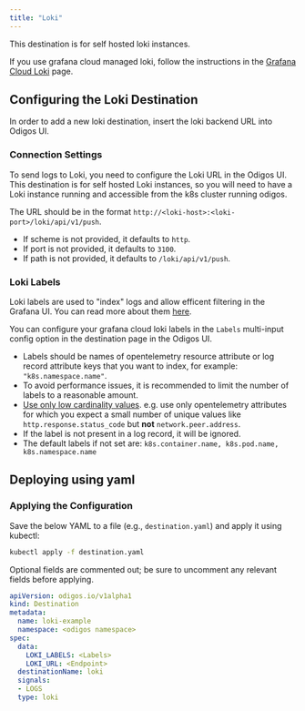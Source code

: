 ```yaml
---
title: "Loki"
---
```


This destination is for self hosted loki instances.

If you use grafana cloud managed loki, follow the instructions in the [Grafana Cloud Loki](/backends/grafanacloudloki) page.

## Configuring the Loki Destination

In order to add a new loki destination, insert the loki backend URL into Odigos UI.

### Connection Settings

To send logs to Loki, you need to configure the Loki URL in the Odigos UI. 
This destination is for self hosted Loki instances, so you will need to have a Loki instance running and accessible from the k8s cluster running odigos.

The URL should be in the format `http://<loki-host>:<loki-port>/loki/api/v1/push`.

- If scheme is not provided, it defaults to `http`.
- If port is not provided, it defaults to `3100`.
- If path is not provided, it defaults to `/loki/api/v1/push`.

### Loki Labels

Loki labels are used to "index" logs and allow efficent filtering in the Grafana UI. You can read more about them [here](https://grafana.com/docs/loki/latest/get-started/labels/).

You can configure your grafana cloud loki labels in the `Labels` multi-input config option in the destination page in the Odigos UI.

- Labels should be names of opentelemetry resource attribute or log record attribute keys that you want to index, for example: `"k8s.namespace.name"`.
- To avoid performance issues, it is recommended to limit the number of labels to a reasonable amount.
- [Use only low cardinality values](https://grafana.com/docs/loki/latest/get-started/labels/#cardinality). e.g. use only opentelemetry attributes for which you expect a small number of unique values like `http.response.status_code` but **not** `network.peer.address`.
- If the label is not present in a log record, it will be ignored.
- The default labels if not set are: `k8s.container.name, k8s.pod.name, k8s.namespace.name`


## Deploying using yaml

### Applying the Configuration
Save the below YAML to a file (e.g., `destination.yaml`) and apply it using kubectl:

```bash
kubectl apply -f destination.yaml
```
Optional fields are commented out; be sure to uncomment any relevant fields before applying.


```yaml
apiVersion: odigos.io/v1alpha1
kind: Destination
metadata:
  name: loki-example
  namespace: <odigos namespace>
spec:
  data:
    LOKI_LABELS: <Labels>
    LOKI_URL: <Endpoint>
  destinationName: loki
  signals:
  - LOGS
  type: loki
```